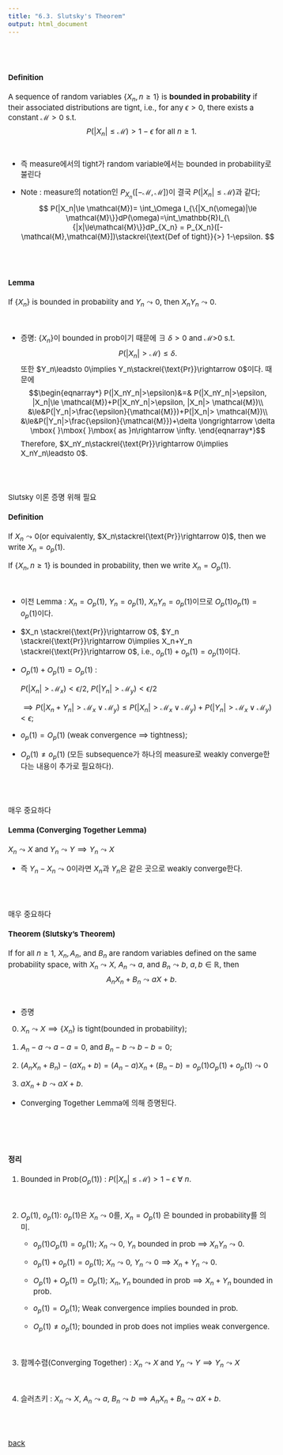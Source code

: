 ---
title: "6.3. Slutsky's Theorem"
output: html_document
---

<style type="text/css">
  body, td {
    font-size: 15px;
  }
pre {
  font-size: 15px
}
</style>

<br>
<br>


#### Definition
A sequence of random variables $\{X_n,n\ge 1\}$ is **bounded in probability** if their associated distributions are tignt, i.e., for any $\epsilon>0$, there exists a constant $\mathcal{M}>0$ s.t.
$$
P(|X_n|\le \mathcal{M})>1-\epsilon\mbox{ }\mbox{ }\mbox{ for all }n\ge 1.
$$
<br>

   * 즉 measure에서의 tight가 random variable에서는 bounded in probability로 불린다

   * Note : measure의 notation인 $P_{X_n}([-\mathcal{M},\mathcal{M}])$이 결국 $P(|X_n|\le \mathcal{M})$과 같다;
   $$
   P(|X_n|\le \mathcal{M})= \int_\Omega I_{\{|X_n(\omega)|\le \mathcal{M}\}}dP(\omega)=\int_\mathbb{R}I_{\{|x|\le\mathcal{M}\}}dP_{X_n} = P_{X_n}([-\mathcal{M},\mathcal{M}])\stackrel{\text{Def of tight}}{>} 1-\epsilon.
   $$

<br>
<br>

#### Lemma

If $\{X_n\}$ is bounded in probability and $Y_n\leadsto 0$, then $X_nY_n\leadsto 0$.

<br>

  * 증명: $\{X_n\}$이 bounded in prob이기 때문에 $\exists$ $\delta>0$ and $\mathcal{M}$>0 s.t.
  $$
  P(|X_n|>\mathcal{M})\le \delta.
  $$
  또한 $Y_n\leadsto 0\implies Y_n\stackrel{\text{Pr}}\rightarrow 0$이다. 때문에
  $$\begin{eqnarray*}
  P(|X_nY_n|>\epsilon)&=&  P(|X_nY_n|>\epsilon, |X_n|\le \mathcal{M})+P(|X_nY_n|>\epsilon, |X_n|> \mathcal{M})\\
  &\le&P(|Y_n|>\frac{\epsilon}{\mathcal{M}})+P(|X_n|> \mathcal{M})\\
  &\le&P(|Y_n|>\frac{\epsilon}{\mathcal{M}})+\delta \longrightarrow \delta \mbox{ }\mbox{ }\mbox{ as }n\rightarrow \infty.
  \end{eqnarray*}$$
        Therefore,  $X_nY_n\stackrel{\text{Pr}}\rightarrow 0\implies X_nY_n\leadsto 0$.
  
<br>
<br>

Slutsky 이론 증명 위해 필요

#### Definition
If $X_n\leadsto 0($or equivalently, $X_n\stackrel{\text{Pr}}\rightarrow 0)$, then we write $X_n=o_p(1)$.

If $\{X_n,n\ge 1\}$ is bounded in probability, then we write $X_n=O_p(1)$.

<br>

   * 이전 Lemma : $X_n=O_p(1)$, $Y_n=o_p(1)$, $X_nY_n=o_p(1)$이므로 $O_p(1)o_p(1)=o_p(1)$이다.
   
   * $X_n \stackrel{\text{Pr}}\rightarrow 0$, $Y_n \stackrel{\text{Pr}}\rightarrow 0\implies X_n+Y_n \stackrel{\text{Pr}}\rightarrow 0$, i.e., $o_p(1)+o_p(1)=o_p(1)$이다.

   * $O_p(1)+O_p(1)=O_p(1)$ : 
   
      $P(|X_n|>\mathcal{M}_x)<\epsilon/2$, $P(|Y_n|>\mathcal{M}_y)<\epsilon/2$
   
      $\implies P(|X_n+Y_n|>\mathcal{M}_x\vee\mathcal{M}_y )\le P(|X_n|>\mathcal{M}_x\vee\mathcal{M}_y)+P(|Y_n|>\mathcal{M}_x\vee\mathcal{M}_y)<\epsilon$;
   
   * $o_p(1)=O_p(1)$ (weak convergence $\implies$ tightness);
   
   * $O_p(1)\ne o_p(1)$ (모든 subsequence가 하나의 measure로 weakly converge한다는 내용이 추가로 필요하다).


<br>
<br>

매우 중요하다

#### Lemma (Converging Together Lemma)
$X_n\leadsto X$ and $Y_n\leadsto Y \implies Y_n\leadsto X$ 

   * 즉 $Y_n-X_n\leadsto 0$이라면 $X_n$과 $Y_n$은 같은 곳으로 weakly converge한다.
  
<br>
<br>

매우 중요하다

#### Theorem (Slutsky's Theorem)
If for all $n\ge 1$, $X_n,A_n$, and $B_n$ are random variables defined on the same probability space, with $X_n\leadsto X$, $A_n\leadsto a$, and $B_n\leadsto b$, $a,b\in \mathbb{R}$, then
$$
A_n X_n+ B_n \leadsto aX+b.
$$
<br>

  * 증명
  
0. $X_n\leadsto X\implies \{X_n\}$ is tight(bounded in probability);  
  
1. $A_n-a\leadsto a-a =0$, and $B_n-b\leadsto b-b =0$;
 
2. $(A_nX_n+B_n)-(aX_n+b)=(A_n-a)X_n+(B_n-b)= o_p(1)O_p(1)+o_p(1)\leadsto 0$

3. $aX_n+b\leadsto aX+b$. 

  * Converging Together Lemma에 의해 증명된다. 

<br>
<br>
<br>

#### 정리

1. Bounded in Prob$(O_p(1))$ : $P(|X_n|\le \mathcal{M})>1-\epsilon\mbox{ }\mbox{ }\mbox{ }\mbox{ }\forall\mbox{ }n$.


<br>


2. $O_p(1)$, $o_p(1)$: $o_p(1)$은 $X_n\leadsto 0$를, $X_n=O_p(1)$ 은 bounded in probability를 의미.

   * $o_p(1)O_p(1)=o_p(1)$; $X_n\leadsto 0$, $Y_n$ bounded in prob $\implies$ $X_nY_n\leadsto 0$.
   
   * $o_p(1)+o_p(1)=o_p(1)$; $X_n\leadsto 0$, $Y_n\leadsto 0\implies X_n+Y_n\leadsto 0$.   
   
   * $O_p(1)+O_p(1)=O_p(1)$; $X_n, Y_n$ bounded in prob$\implies X_n+Y_n$ bounded in prob.
   
   * $o_p(1)=O_p(1)$; Weak convergence implies bounded in prob.
   
   * $O_p(1)\ne o_p(1)$; bounded in prob does not implies weak convergence.
   
   <br>

3. 함께수렴(Converging Together) : $X_n\leadsto X$ and $Y_n\leadsto Y \implies Y_n\leadsto X$ 

<br>

4. 슬러츠키 : $X_n\leadsto X$, $A_n\leadsto a$, $B_n\leadsto b\implies A_n X_n+ B_n \leadsto aX+b$.



<br>
<br>

[back](../probability1.html)   